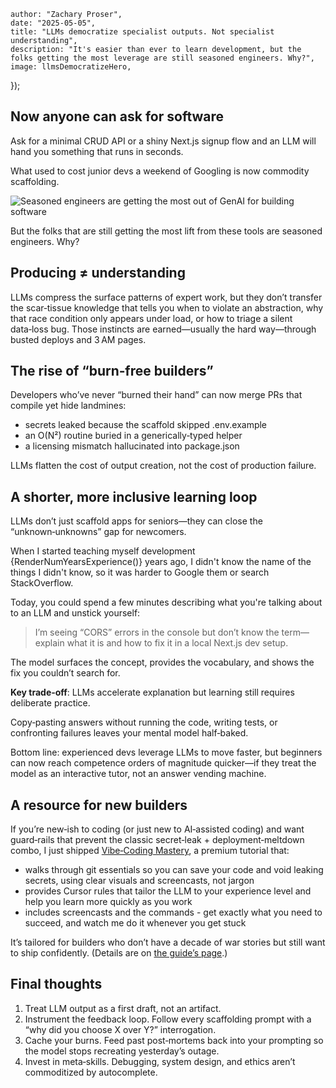 



    author: "Zachary Proser",
    date: "2025-05-05",
    title: "LLMs democratize specialist outputs. Not specialist understanding",
    description: "It's easier than ever to learn development, but the folks getting the most leverage are still seasoned engineers. Why?",
    image: llmsDemocratizeHero,
});

## Now anyone can ask for software 

Ask for a minimal CRUD API or a shiny Next.js signup flow and an LLM will hand you something that runs in seconds. 

What used to cost junior devs a weekend of Googling is now commodity scaffolding.

<Image src={llmsDemocratizeHero} alt="Seasoned engineers are getting the most out of GenAI for building software" />

But the folks that are still getting the most lift from these tools are seasoned engineers. Why?

## Producing ≠ understanding

LLMs compress the surface patterns of expert work, but they don’t transfer the scar‑tissue knowledge that tells you when to violate an abstraction, why that race condition only appears under load, or how to triage a silent data‑loss bug. Those instincts are earned—usually the hard way—through busted deploys and 3 AM pages.

## The rise of “burn‑free builders”

Developers who’ve never “burned their hand” can now merge PRs that compile yet hide landmines:
-	secrets leaked because the scaffold skipped .env.example
-	an O(N²) routine buried in a generically‑typed helper
-	a licensing mismatch hallucinated into package.json

LLMs flatten the cost of output creation, not the cost of production failure.

## A shorter, more inclusive learning loop 

LLMs don’t just scaffold apps for seniors—they can close the “unknown‑unknowns” gap for newcomers.

When I started teaching myself development {RenderNumYearsExperience()} years ago, I didn't know the name 
of the things I didn't know, so it was harder to Google them or search StackOverflow.

Today, you could spend a few minutes describing what you're talking about to an LLM and unstick yourself: 

> I’m seeing “CORS” errors in the console but don’t know the term—explain what it is and how to fix it in a local Next.js dev setup.

The model surfaces the concept, provides the vocabulary, and shows the fix you couldn’t search for.

**Key trade‑off**: LLMs accelerate explanation but learning still requires deliberate practice. 

Copy‑pasting answers without running the code, writing tests, or confronting failures leaves your mental model half‑baked.

Bottom line: experienced devs leverage LLMs to move faster, but beginners can now reach competence orders of magnitude quicker—if they treat the model as an interactive tutor, not an answer vending machine.

## A resource for new builders

If you’re new‑ish to coding (or just new to AI‑assisted coding) and want guard‑rails that prevent the classic secret‑leak + deployment‑meltdown combo, I just shipped [Vibe‑Coding Mastery](/products/vibe-coding-mastery), a premium tutorial that:
-	walks through git essentials so you can save your code and void leaking secrets, using clear visuals and screencasts, not jargon
-	provides Cursor rules that tailor the LLM to your experience level and help you learn more quickly as you work 
-	includes screencasts and the commands - get exactly what you need to succeed, and watch me do it whenever you get stuck 

It’s tailored for builders who don’t have a decade of war stories but still want to ship confidently. (Details are on [the guide’s page](/products/vibe-coding-mastery).)

## Final thoughts
1.	Treat LLM output as a first draft, not an artifact.
2.	Instrument the feedback loop. Follow every scaffolding prompt with a “why did you choose X over Y?” interrogation.
3.	Cache your burns. Feed past post‑mortems back into your prompting so the model stops recreating yesterday’s outage.
4.	Invest in meta‑skills. Debugging, system design, and ethics aren’t commoditized by autocomplete.
